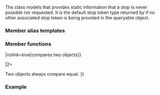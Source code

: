 {{cpp/title|never_stop_token}}
{{cpp/thread/navbar}}
{{ddcl|header=stop_token|since=c++26|
class never_stop_token;
}}

The {{tt|never_stop_token}} class models {{lconcept|unstoppable_token}} that provides static information that a stop is never possible nor requested. It is the default stop token type returned by {{tt|std::get_stop_token}} if no other associated stop token is being provided in the queryable object.

===Member alias templates===
{{dsc begin}}
{{dsc hitem|Type|Definition}}
{{dsc|{{c/core|callback_type&lt;Callback&gt;}}|{{c/core|/*callback-type*/}}&lt;br&gt;where the type is defined as:
{{ddcla|expos=yes|
struct /*callback-type*/
{
    explicit /*callback-type*/( never_stop_token,
                                auto&amp;&amp; ) noexcept {}
};
}}
}}
{{dsc end}}

===Member functions===
{{dsc begin}}
{{dsc mem sfun|stop_requested|nolink=true|indicates that a stop can never be requested}}
{{dsc mem sfun|stop_possible|nolink=true|indicates that a stop is not possible}}
{{dsc mem fun|operator{{==}}|nolink=true|compares two {{tt|never_stop_token}} objects}}
{{dsc end}}

{{member|{{small|std::never_stop_token::}}stop_requested|2=
{{ddcl|
static constexpr bool stop_requested() noexcept { return false; }
}}

Always returns {{c|false}}, indicating that a stop can never be requested.
}}

{{member|{{small|std::never_stop_token::}}stop_possible|2=
{{ddcl|
static constexpr bool stop_possible() noexcept { return false; }
}}

Always returns {{c|false}}, indicating that a stop is not possible.
}}

{{member|{{small|std::never_stop_token::}}operator{{==}}|2=
{{ddcl|1=
bool operator==(const never_stop_token&amp;) const = default;
}}

Two {{tt|never_stop_token}} objects always compare equal.
}}

===Example===
{{example}}

{{langlinks|es|ja|zh}}